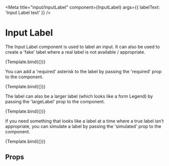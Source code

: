 
<Meta
  title="input/InputLabel"
  component={InputLabel}
  args={{
    labelText: 'Input Label text'
  }}
/>


# Input Label

The Input Label component is used to label an input. It can also be used to create a 'fake' label where a real
label is not available / appropriate.

<Canvas withSource="open">
  <Story name="Default">{Template.bind({})}</Story>
</Canvas>

You can add a 'required' asterisk to the label by passing the 'required' prop to the component.

<Canvas withSource="open">
  <Story
    name="Required"
    args={{
      required: true
    }}
  >
    {Template.bind({})}
  </Story>
</Canvas>

The label can also be a larger label (which looks like a form Legend) by passing the 'largeLabel' prop to the component.

<Canvas withSource="open">
  <Story
    name="Large"
    args={{
      largeLabel: true
    }}
  >
    {Template.bind({})}
  </Story>
</Canvas>

If you need something that looks like a label at a time where a true label isn't appropriate, you can simulate a label
by passing the 'simulated' prop to the component.

<Canvas withSource="open">
  <Story
    name="Simulated"
    args={{
      simulated: true
    }}
  >
    {Template.bind({})}
  </Story>
</Canvas>

## Props

<ArgsTable of={InputLabel} />
